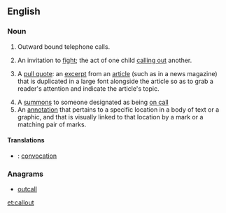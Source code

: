 ==English==

===Noun===
{{en-noun}}

# {{context|communication|lang=en}} Outward bound telephone calls.
# {{context|slang|lang=en}} An invitation to [[fight]]; the act of one child [[calling out]] another.
# {{context|typography|graphic layout|lang=en}} A [[pull quote]]: an [[excerpt]] from an [[article]] (such as in a news magazine) that is duplicated in a large font alongside the article so as to grab a reader's attention and indicate the article's topic.
# A [[summons]] to someone designated as being [[on call]]
# An [[annotation]] that pertains to a specific location in a body of text or a graphic, and that is visually linked to that location by a mark or a matching pair of marks.

====Translations====
{{trans-top|outward bound telephone calls}}
{{trans-mid}}
{{trans-bottom}}

{{trans-top|''(slang)'' an invitation to fight}}
{{trans-mid}}
{{trans-bottom}}

{{checktrans-top}}
* {{ttbc|fr}}: [[convocation]] {{f}}
{{trans-bottom}}

===Anagrams===
* [[outcall#English|outcall]]

[[et:callout]]
